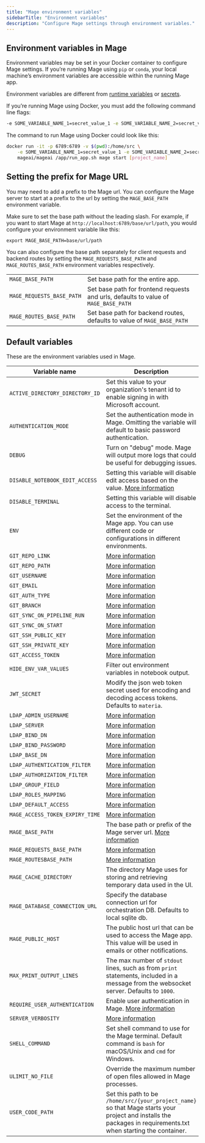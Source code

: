 ```yaml
---
title: "Mage environment variables"
sidebarTitle: "Environment variables"
description: "Configure Mage settings through environment variables."
---
```


## Environment variables in Mage

Environment variables may be set in your Docker container to configure Mage settings. If you’re running Mage using `pip` or `conda`, your local machine’s environment variables
are accessible within the running Mage app.

Environment variables are different from [runtime variables](/getting-started/runtime-variable) or [secrets](/development/variables/secrets).

If you’re running Mage using Docker, you must add the following command line flags:

```bash
-e SOME_VARIABLE_NAME_1=secret_value_1 -e SOME_VARIABLE_NAME_2=secret_value_2
```

The command to run Mage using Docker could look like this:

```bash
docker run -it -p 6789:6789 -v $(pwd):/home/src \
    -e SOME_VARIABLE_NAME_1=secret_value_1 -e SOME_VARIABLE_NAME_2=secret_value_2 \
    mageai/mageai /app/run_app.sh mage start [project_name]
```

## Setting the prefix for Mage URL

You may need to add a prefix to the Mage url. You can configure the Mage server to start
at a prefix to the url by setting the `MAGE_BASE_PATH` environment variable.

Make sure to set the base path without the leading slash. For example, if you want to start Mage at
`http://localhost:6789/base/url/path`, you would configure your environment
variable like this:

`export MAGE_BASE_PATH=base/url/path`

You can also configure the base path separately for client requests and backend routes by setting
the `MAGE_REQUESTS_BASE_PATH` and `MAGE_ROUTES_BASE_PATH` environment variables respectively.

|                           |                                                                                     |
| ------------------------- | ----------------------------------------------------------------------------------- |
| `MAGE_BASE_PATH`          | Set base path for the entire app.                                                   |
| `MAGE_REQUESTS_BASE_PATH` | Set base path for frontend requests and urls, defaults to value of `MAGE_BASE_PATH` |
| `MAGE_ROUTES_BASE_PATH`   | Set base path for backend routes, defaults to value of `MAGE_BASE_PATH`             |

## Default variables

These are the environment variables used in Mage.

| Variable name                   | Description                                                                                                                                                     | Example values                                                           |
| ------------------------------- | --------------------------------------------------------------------------------------------------------------------------------------------------------------- | ------------------------------------------------------------------------ |
| `ACTIVE_DIRECTORY_DIRECTORY_ID` | Set this value to your organization's tenant id to enable signing in with Microsoft account.                                                                    | [More info](/production/authentication/microsoft)                        |
| `AUTHENTICATION_MODE`           | Set the authentication mode in Mage. Omitting the variable will default to basic password authentication.                                                       | `ldap`                                                                   |
| `DEBUG`                         | Turn on "debug" mode. Mage will output more logs that could be useful for debugging issues.                                                                     | 1                                                                        |
| `DISABLE_NOTEBOOK_EDIT_ACCESS`  | Setting this variable will disable edit access based on the value. [More information](/production/configuring-production-settings/overview#read-only-access)    | 1                                                                        |
| `DISABLE_TERMINAL`              | Setting this variable will disable access to the terminal.                                                                                                      | 1                                                                        |
| `ENV`                           | Set the environment of the Mage app. You can use different code or configurations in different environments.                                                    | `dev`, `staging`, `production`/`prod`                                    |
| `GIT_REPO_LINK`                 | [More information](/production/data-sync/git-sync#git-sync-settings-as-environment-variables)                                                                             | See link                                                                 |
| `GIT_REPO_PATH`                 | [More information](/production/data-sync/git-sync#git-sync-settings-as-environment-variables)                                                                             | See link                                                                 |
| `GIT_USERNAME`                  | [More information](/production/data-sync/git-sync#git-sync-settings-as-environment-variables)                                                                             | See link                                                                 |
| `GIT_EMAIL`                     | [More information](/production/data-sync/git-sync#git-sync-settings-as-environment-variables)                                                                             | See link                                                                 |
| `GIT_AUTH_TYPE`                 | [More information](/production/data-sync/git-sync#git-sync-settings-as-environment-variables)                                                                             | See link                                                                 |
| `GIT_BRANCH`                    | [More information](/production/data-sync/git-sync#git-sync-settings-as-environment-variables)                                                                             | See link                                                                 |
| `GIT_SYNC_ON_PIPELINE_RUN`      | [More information](/production/data-sync/git-sync#git-sync-settings-as-environment-variables)                                                                             | See link                                                                 |
| `GIT_SYNC_ON_START`             | [More information](/production/data-sync/git-sync#git-sync-settings-as-environment-variables)                                                                             | See link                                                                 |
| `GIT_SSH_PUBLIC_KEY`            | [More information](/production/data-sync/git-sync#git-sync-settings-as-environment-variables)                                                                             | See link                                                                 |
| `GIT_SSH_PRIVATE_KEY`           | [More information](/production/data-sync/git-sync#git-sync-settings-as-environment-variables)                                                                             | See link                                                                 |
| `GIT_ACCESS_TOKEN`              | [More information](/production/data-sync/git-sync#git-sync-settings-as-environment-variables)                                                                             | See link                                                                 |
| `HIDE_ENV_VAR_VALUES`           | Filter out environment variables in notebook output.                                                                                                            | 1                                                                        |
| `JWT_SECRET`                    | Modify the json web token secret used for encoding and decoding access tokens. Defaults to `materia`.                                                           | `your_jwt_secret`                                                        |
| `LDAP_ADMIN_USERNAME`           | [More information](/production/authentication/overview#ldap)                                                                                                    | See link                                                                 |
| `LDAP_SERVER`                   | [More information](/production/authentication/overview#ldap)                                                                                                    | See link                                                                 |
| `LDAP_BIND_DN`                  | [More information](/production/authentication/overview#ldap)                                                                                                    | See link                                                                 |
| `LDAP_BIND_PASSWORD`            | [More information](/production/authentication/overview#ldap)                                                                                                    | See link                                                                 |
| `LDAP_BASE_DN`                  | [More information](/production/authentication/overview#ldap)                                                                                                    | See link                                                                 |
| `LDAP_AUTHENTICATION_FILTER`    | [More information](/production/authentication/overview#ldap)                                                                                                    | See link                                                                 |
| `LDAP_AUTHORIZATION_FILTER`     | [More information](/production/authentication/overview#ldap)                                                                                                    | See link                                                                 |
| `LDAP_GROUP_FIELD`              | [More information](/production/authentication/overview#ldap)                                                                                                    | See link                                                                 |
| `LDAP_ROLES_MAPPING`            | [More information](/production/authentication/overview#ldap)                                                                                                    | See link                                                                 |
| `LDAP_DEFAULT_ACCESS`           | [More information](/production/authentication/overview#ldap)                                                                                                    | See link                                                                 |
| `MAGE_ACCESS_TOKEN_EXPIRY_TIME` | [More information](/production/authentication/overview#ldap)                                                                                                    | See link                                                                 |
| `MAGE_BASE_PATH`                | The base path or prefix of the Mage server url. [More information](/getting-started/setup#setting-prefix-for-mage-url)                                          | `base/path`                                                              |
| `MAGE_REQUESTS_BASE_PATH`       | [More information](/getting-started/setup#setting-prefix-for-mage-url)                                                                                          | `base/path`                                                              |
| `MAGE_ROUTESBASE_PATH`          | [More information](/getting-started/setup#setting-prefix-for-mage-url)                                                                                          | `base/path`                                                              |
| `MAGE_CACHE_DIRECTORY`          | The directory Mage uses for storing and retrieving temporary data used in the UI.                                                                               | `/root/.mage_data/default_repo/.cache`                                   |
| `MAGE_DATABASE_CONNECTION_URL`  | Specify the database connection url for orchestration DB. Defaults to local sqlite db.                                                                          | [Example](/production/configuring-production-settings/overview#postgres) |
| `MAGE_PUBLIC_HOST`              | The public host url that can be used to access the Mage app. This value will be used in emails or other notifications.                                          | `http://localhost:6789`                                                  |
| `MAX_PRINT_OUTPUT_LINES`        | The max number of `stdout` lines, such as from `print` statements, included in a message from the websocket server. Defaults to `1000`.                         | `100`                                                                    |
| `REQUIRE_USER_AUTHENTICATION`   | Enable user authentication in Mage. [More information](/production/authentication/overview)                                                                     | 1                                                                        |
| `SERVER_VERBOSITY`              | [More information](/development/observability/logging#server-logging)                                                                                           | See link                                                                 |
| `SHELL_COMMAND`                 | Set shell command to use for the Mage terminal. Default command is `bash` for macOS/Unix and `cmd` for Windows.                                                 | `bash`, `cmd`, ...                                                       |
| `ULIMIT_NO_FILE`                | Override the maximum number of open files allowed in Mage processes.                                                                                            | 8192                                                                     |
| `USER_CODE_PATH`                | Set this path to be `/home/src/{your_project_name}` so that Mage starts your project and installs the packages in requirements.txt when starting the container. | `/home/src/mage_project`                                                 |
